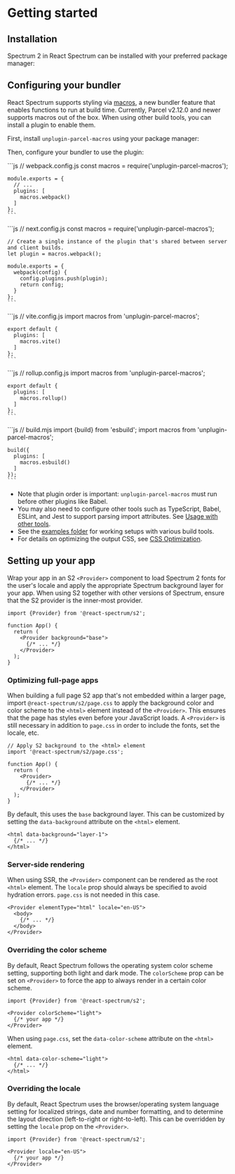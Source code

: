 

# Getting started

## Installation

Spectrum 2 in React Spectrum can be installed with your preferred package manager:

<InstallCommand pkg="@react-spectrum/s2" />

## Configuring your bundler

React Spectrum supports styling via [macros](https://parceljs.org/features/macros/), a new bundler feature that enables functions to run at build time. Currently, Parcel v2.12.0 and newer supports macros out of the box. When using other build tools, you can install a plugin to enable them.

First, install `unplugin-parcel-macros` using your package manager:

<InstallCommand pkg="unplugin-parcel-macros" flags="--dev" />

Then, configure your bundler to use the plugin:

<BundlerSwitcher>
  <BundlerSwitcherItem id="webpack" label="Webpack">
    ```js
    // webpack.config.js
    const macros = require('unplugin-parcel-macros');

    module.exports = {
      // ...
      plugins: [
        macros.webpack()
      ]
    };
    ```
  </BundlerSwitcherItem>
  <BundlerSwitcherItem id="next" label="Next.js">
    ```js
    // next.config.js
    const macros = require('unplugin-parcel-macros');

    // Create a single instance of the plugin that's shared between server and client builds.
    let plugin = macros.webpack();

    module.exports = {
      webpack(config) {
        config.plugins.push(plugin);
        return config;
      }
    };
    ```
  </BundlerSwitcherItem>
  <BundlerSwitcherItem id="vite" label="Vite">
    ```js
    // vite.config.js
    import macros from 'unplugin-parcel-macros';

    export default {
      plugins: [
        macros.vite()
      ]
    };
    ```
  </BundlerSwitcherItem>
  <BundlerSwitcherItem id="rollup" label="Rollup">
    ```js
    // rollup.config.js
    import macros from 'unplugin-parcel-macros';

    export default {
      plugins: [
        macros.rollup()
      ]
    };
    ```
  </BundlerSwitcherItem>
  <BundlerSwitcherItem id="esbuild" label="ESBuild">
    ```js
    // build.mjs
    import {build} from 'esbuild';
    import macros from 'unplugin-parcel-macros';

    build({
      plugins: [
        macros.esbuild()
      ]
    });
    ```
  </BundlerSwitcherItem>
</BundlerSwitcher>

- Note that plugin order is important: `unplugin-parcel-macros` must run before other plugins like Babel.
- You may also need to configure other tools such as TypeScript, Babel, ESLint, and Jest to support parsing import attributes. See [Usage with other tools](https://parceljs.org/features/macros/#usage-with-other-tools).
- See the [examples folder](https://github.com/adobe/react-spectrum/tree/main/examples) for working setups with various build tools.
- For details on optimizing the output CSS, see [CSS Optimization](/s2/styling.html#css-optimization).

## Setting up your app

Wrap your app in an S2 `<Provider>` component to load Spectrum 2 fonts for the user's locale and apply the appropriate Spectrum background layer for your app. When using S2 together with other versions of Spectrum, ensure that the S2 provider is the inner-most provider.

```tsx
import {Provider} from '@react-spectrum/s2';

function App() {
  return (
    <Provider background="base">
      {/* ... */}
    </Provider>
  );
}
```

### Optimizing full-page apps

When building a full page S2 app that's not embedded within a larger page, import `@react-spectrum/s2/page.css` to apply the background color and color scheme to the `<html>` element instead of the `<Provider>`. This ensures that the page has styles even before your JavaScript loads. A `<Provider>` is still necessary in addition to `page.css` in order to include the fonts, set the locale, etc.

```tsx
// Apply S2 background to the <html> element
import '@react-spectrum/s2/page.css';

function App() {
  return (
    <Provider>
      {/* ... */}
    </Provider>
  );
}
```

By default, this uses the `base` background layer. This can be customized by setting the `data-background` attribute on the `<html>` element.

```tsx
<html data-background="layer-1">
  {/* ... */}
</html>
```

### Server-side rendering

When using SSR, the `<Provider>` component can be rendered as the root `<html>` element. The `locale` prop should always be specified to avoid hydration errors. `page.css` is not needed in this case.

```tsx
<Provider elementType="html" locale="en-US">
  <body>
    {/* ... */}
  </body>
</Provider>
```

### Overriding the color scheme

By default, React Spectrum follows the operating system color scheme setting, supporting both light and dark mode. The `colorScheme` prop can be set on `<Provider>` to force the app to always render in a certain color scheme.

```tsx
import {Provider} from '@react-spectrum/s2';

<Provider colorScheme="light">
  {/* your app */}
</Provider>
```

When using `page.css`, set the `data-color-scheme` attribute on the `<html>` element.

```tsx
<html data-color-scheme="light">
  {/* ... */}
</html>
```

### Overriding the locale

By default, React Spectrum uses the browser/operating system language setting for localized strings, date and number formatting, and to determine the layout direction (left-to-right or right-to-left). This can be overridden by setting the `locale` prop on the `<Provider>`.

```tsx
import {Provider} from '@react-spectrum/s2';

<Provider locale="en-US">
  {/* your app */}
</Provider>
```

